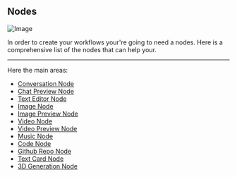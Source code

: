 ## Nodes

![Image](https://res.cloudinary.com/dvu6ueq2b/image/upload/v1755727585/Docs%20images/github-node_paaqux.png)

In order to create your workflows your're going to need a nodes. Here is a comprehensive list of the nodes that can help your.

---

Here the main areas:
- [Conversation Node](nodes/conversation-node)
- [Chat Preview Node](nodes/chat-preview-node)
- [Text Editor Node](nodes/text-editor-node)
- [Image Node](nodes/image-node)
- [Image Preview Node](nodes/image-preview-node)
- [Video Node](nodes/video-node)
- [Video Preview Node](nodes/video-preview-node)
- [Music Node](nodes/music-preview-node)
- [Code Node](nodes/code-node)
- [Github Repo Node](nodes/github-repo-node)
- [Text Card Node](node/text-card-node)
- [3D Generation Node](nodes/3d-node)